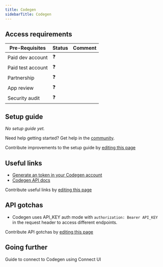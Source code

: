 ```yaml
---
title: Codegen
sidebarTitle: Codegen
---
```



<Overview />
<PreBuiltTooling />
<PreBuiltUseCases />

## Access requirements
| Pre-Requisites | Status | Comment|
| - | - | - |
| Paid dev account | ❓ |  |
| Paid test account | ❓ |  |
| Partnership | ❓ | |
| App review | ❓ |  |
| Security audit | ❓ | |


## Setup guide

_No setup guide yet._

<Tip>Need help getting started? Get help in the [community](https://nango.dev/slack).</Tip>

<Note>Contribute improvements to the setup guide by [editing this page](https://github.com/nangohq/nango/tree/master/docs-v2/integrations/all/codegen.mdx)</Note>


## Useful links

-   [Generate an token in your Codegen account](https://codegen.sh/token)
-   [Codegen API docs](https://docs.codegen.com/api-reference/users/get-users)

<Note>Contribute useful links by [editing this page](https://github.com/nangohq/nango/tree/master/docs-v2/integrations/all/codegen.mdx)</Note>

## API gotchas

- Codegen uses API_KEY auth mode with `authorization: Bearer API_KEY` in the request header to access different endpoints.

<Note>Contribute API gotchas by [editing this page](https://github.com/nangohq/nango/tree/master/docs-v2/integrations/all/codegen.mdx)</Note>


## Going further

<Card title="Connect to Codegen" icon="link" href="/integrations/all/codegen/connect" horizontal>
  Guide to connect to Codegen using Connect UI
</Card>